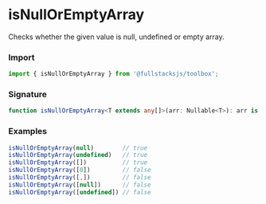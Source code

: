 # isNullOrEmptyArray

Checks whether the given value is null, undefined or empty array.

### Import

```typescript copy
import { isNullOrEmptyArray } from '@fullstacksjs/toolbox';
```

### Signature

```typescript copy
function isNullOrEmptyArray<T extends any[]>(arr: Nullable<T>): arr is Nullable<T> {}
```

### Examples

```typescript copy
isNullOrEmptyArray(null)        // true
isNullOrEmptyArray(undefined)   // true
isNullOrEmptyArray([])          // true
isNullOrEmptyArray([0])         // false
isNullOrEmptyArray([,])         // false
isNullOrEmptyArray([null])      // false
isNullOrEmptyArray([undefined]) // false
```
